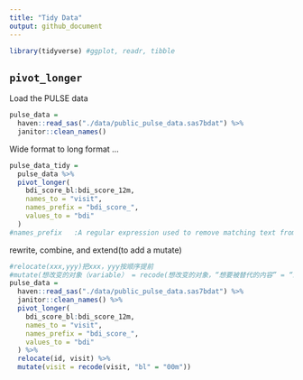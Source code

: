 ```yaml
---
title: "Tidy Data"
output: github_document
---
```


```r
library(tidyverse) #ggplot, readr, tibble
```

## `pivot_longer`

Load the PULSE data

```r
pulse_data = 
  haven::read_sas("./data/public_pulse_data.sas7bdat") %>% 
  janitor::clean_names()
```


Wide format to long format ...


```r
pulse_data_tidy = 
  pulse_data %>% 
  pivot_longer(
    bdi_score_bl:bdi_score_12m,
    names_to = "visit",
    names_prefix = "bdi_score_",
    values_to = "bdi"
  )
#names_prefix	:A regular expression used to remove matching text from the start of each variable name.
```

rewrite, combine, and extend(to add a mutate)
```r
#relocate(xxx,yyy)把xxx，yyy按顺序提前
#mutate(想改变的对象（variable） = recode(想改变的对象，“想要被替代的内容” = “想要的内容"))
pulse_data = 
  haven::read_sas("./data/public_pulse_data.sas7bdat") %>% 
  janitor::clean_names() %>% 
  pivot_longer(
    bdi_score_bl:bdi_score_12m,
    names_to = "visit",
    names_prefix = "bdi_score_",
    values_to = "bdi"
  ) %>% 
  relocate(id, visit) %>% 
  mutate(visit = recode(visit, "bl" = "00m"))
```



